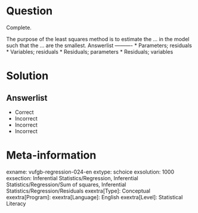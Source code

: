 Question
========

Complete.

The purpose of the least squares method is to estimate the ... in the model such that the ... are the smallest. 
Answerlist
----------
* Parameters; residuals
* Variables; residuals
* Residuals; parameters
* Residuals; variables

Solution
========

Answerlist
----------
* Correct
* Incorrect
* Incorrect
* Incorrect

Meta-information
================
exname: vufgb-regression-024-en
extype: schoice
exsolution: 1000
exsection: Inferential Statistics/Regression, Inferential Statistics/Regression/Sum of squares, Inferential Statistics/Regression/Residuals
exextra[Type]: Conceptual
exextra[Program]: 
exextra[Language]: English
exextra[Level]: Statistical Literacy
